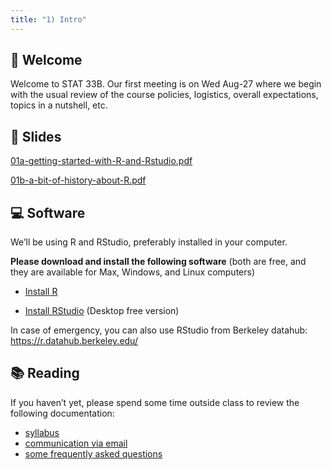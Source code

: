 ```yaml
---
title: "1) Intro"
---
```



## 📖 Welcome

Welcome to STAT 33B. Our first meeting is on Wed Aug-27 where we begin with 
the usual review of the course policies, logistics, overall expectations, 
topics in a nutshell, etc.

 

## 📰 Slides

[01a-getting-started-with-R-and-Rstudio.pdf](../slides/01a-getting-started-with-R-and-Rstudio.pdf)

[01b-a-bit-of-history-about-R.pdf](../slides/01b-a-bit-of-history-about-R.pdf)



## 💻 Software

We'll be using R and RStudio, preferably installed in your computer.

__Please download and install the following software__ (both are free, 
and they are available for Max, Windows, and Linux computers)

- <a href="https://cran.r-project.org/" target="_blank">Install R</a>

- <a href="https://www.rstudio.com/products/rstudio/download/#download" target="_blank">Install RStudio</a> (Desktop free version)

In case of emergency, you can also use RStudio from Berkeley datahub: <https://r.datahub.berkeley.edu/>
 


## 📚 Reading

If you haven't yet, please spend some time outside class to review the following documentation:

- <a href="../syllabus.html" target="_blank">syllabus</a>
- <a href="../email.html" target="_blank">communication via email</a>
- <a href="../faqs.html" target="_blank">some frequently asked questions</a>

